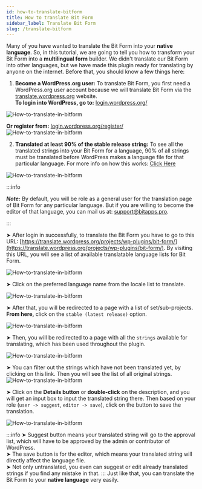 ```yaml
---
id: how-to-translate-bitform
title: How to translate Bit Form
sidebar_label: Translate Bit Form
slug: /translate-bitform
---
```


<!-- <Video youtube src="R2d0yfiWWEE" /> -->

Many of you have wanted to translate the Bit Form into your **native language**. So, in this tutorial, we are going to tell you how to transform your Bit Form into a **multilingual form** builder. We didn't translate our Bit Form into other languages, but we have made this plugin ready for translating by anyone on the internet. Before that, you should know a few things here:

1. **Become a WordPress.org user:** To translate Bit Form, you first need a WordPress.org user account because we will translate Bit Form via the [translate.wordpress.org](https://translate.wordpress.org/) website.<br/>**To login into WordPress, go to:** [login.wordpress.org/](https://login.wordpress.org/) 
  <Image src="Translate/wordpress-login" alt="How-to-translate-in-bitform" w="1020" h="300" />

  **Or register from:** [login.wordpress.org/register/](https://login.wordpress.org/register/)
  <Image src="Translate/wordpress-register" alt="How-to-translate-in-bitform" w="1020" h="300" />

2. **Translated at least 90% of the stable release string:** To see all the translated strings into your Bit Form for a language, 90% of all strings must be translated before WordPress makes a language file for that particular language. For more info on how this works: [Click Here](https://make.wordpress.org/meta/handbook/documentation/translations/)
  
  <Image src="Translate/wordpress-translation" alt="How-to-translate-in-bitform" w="1020" h="300" />

:::info

***Note:*** By default, you will be role as a general user for the translation page of Bit Form for any particular language. But if you are willing to become the editor of that language, you can mail us at: [support@bitapps.pro](mailto:support@bitapps.pro).

:::

➤ After login in successfully, to translate the Bit Form you have to go to this URL: [https://translate.wordpress.org/projects/wp-plugins/bit-form/](https://translate.wordpress.org/projects/wp-plugins/bit-form/). By visiting this URL, you will see a list of available translatable language lists for Bit Form.

  <Image src="Translate/language-list" alt="How-to-translate-in-bitform" w="1020" h="300" />

➤ Click on the preferred language name from the locale list to translate. 

  <Image src="Translate/preferred-language" alt="How-to-translate-in-bitform" w="1020" h="300" />

➤ After that, you will be redirected to a page with a list of set/sub-projects. **From here,** click on the `stable (latest release)` option.

  <Image src="Translate/stable-latest-release" alt="How-to-translate-in-bitform" w="1020" h="300" />

➤ Then, you will be redirected to a page with all the `strings` available for translating, which has been used throughout the plugin.

  <Image src="Translate/Strings" alt="How-to-translate-in-bitform" w="1020" h="300" />

➤ You can filter out the strings which have not been translated yet, by clicking on this link. Then you will see the list of all original strings.
  <Image src="Translate/untranslated" alt="How-to-translate-in-bitform" w="1020" h="300" />

➤ Click on the **Details button** or **double-click** on the description, and you will get an input box to input the translated string there. Then based on your role (`user -> suggest`, `editor -> save`), click on the button to save the translation.

  <Image src="Translate/Suggestion" alt="How-to-translate-in-bitform" w="1020" h="300" />

:::info
➤ Suggest button means your translated string will go to the approval list, which will have to be
approved by the admin or contributor of WordPress.<br/>
➤ The save button is for the editor, which means your translated string will directly affect the
language file.<br/>
➤ Not only untranslated, you even can suggest or edit already translated strings if you find any
mistake in that.
:::
Just like that, you can translate the Bit Form to your **native language** very easily.